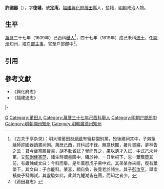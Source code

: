 {{Otheruses|other=名为许国器的其他人物|許鎡}}

'''許國器'''（{{bd|16世紀||17世紀}}），字'''德璉'''，號'''定庵'''，[[福建|福建]][[興化府|興化府]][[莆田縣|莆田縣]]人，盐籍，[[明朝|明朝]]政治人物。

==生平==
[[萬曆|萬曆]]三十七年（1609年）己酉科[[舉人|舉人]]<ref>《古夫于亭杂录》：明大理莆田[[林炳章|林炳章]]有留耕園别業，殁後建祠其中，子弟軰延師許國器讀書祠側。萬厯己酉，許科試不録，無意秋闈，暑月晝寢，夢林告之云：君今歲當薦賢書，胡不赴省試？覺而異之，果以遺才入試，中式己未登第。又[[彭想范|彭副使憲范]]，諸生時讀書園中，禱於神，一日坐桐下，忽一葉飄墮其前，有蟲蝕成文曰：今科而舉。是年萬厯戊子果中式。其弟某亦來禱，復有葉墜下，其文曰：子亦能科。某喜，頗自負，後竟老於諸生。其子[[彭汝亨|彭汝亨]]，舉崇禎庚子科鄉試，其靈騐如此，此與九鯉湖皆在莆，而知之者少。</ref>，四十七年（1619年）成己未科[[進士|進士]]，任[[開州|開州]]知州，擢[[户部|户部]][[主事|主事]]，官至户部郎中<ref>《莆田县志》</ref>。

==引用==
{{reflist}}

==參考文獻==
*《興化府志》
*《福建通志》

{{start box}}
{{s-off}}
{{s-before|[[呂國楨|呂國楨]]}}
{{s-title|明朝許州知州|天啟年間}}
{{s-after|[[王守履|王守履]]}}	
|-
{{s-before|[[史躬盛|史躬盛]]}}
{{s-title|明朝廣德州知州|1622年－1625年}}
{{s-after|[[沈振龍|沈振龍]]}}
{{end box}}

{{萬曆四十七年己未科殿試金榜}}
{{明朝官员小作品}}
[[Category:许姓|G]]
[[Category:莆田人|Category:莆田人]]
[[Category:萬曆三十七年己酉科舉人|Category:萬曆三十七年己酉科舉人]]
[[Category:明朝户部郎中|Category:明朝户部郎中]]
[[Category:明朝開州知州|Category:明朝開州知州]]
[[Category:明朝廣德州知州|Category:明朝廣德州知州]]